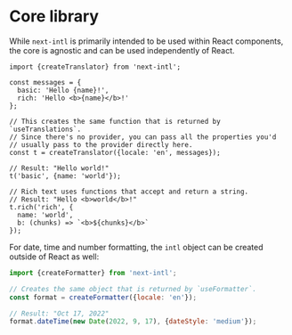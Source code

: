 # Core library

While `next-intl` is primarily intended to be used within React components, the core is agnostic and can be used independently of React.

```tsx
import {createTranslator} from 'next-intl';

const messages = {
  basic: 'Hello {name}!',
  rich: 'Hello <b>{name}</b>!'
};

// This creates the same function that is returned by `useTranslations`.
// Since there's no provider, you can pass all the properties you'd
// usually pass to the provider directly here.
const t = createTranslator({locale: 'en', messages});

// Result: "Hello world!"
t('basic', {name: 'world'});

// Rich text uses functions that accept and return a string.
// Result: "Hello <b>world</b>!"
t.rich('rich', {
  name: 'world',
  b: (chunks) => `<b>${chunks}</b>`
});
```

For date, time and number formatting, the `intl` object can be created outside of React as well:

```js
import {createFormatter} from 'next-intl';

// Creates the same object that is returned by `useFormatter`.
const format = createFormatter({locale: 'en'});

// Result: "Oct 17, 2022"
format.dateTime(new Date(2022, 9, 17), {dateStyle: 'medium'});
```
